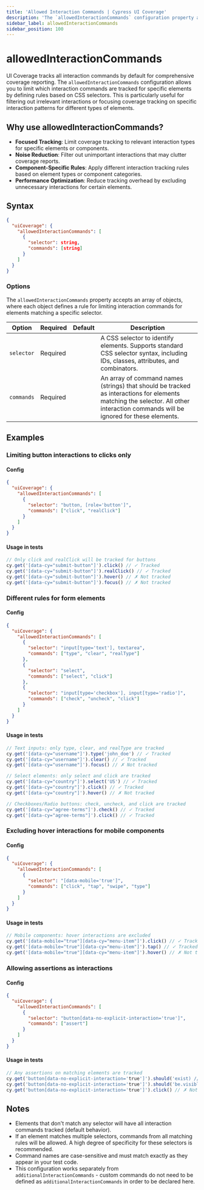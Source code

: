 ```yaml
---
title: 'Allowed Interaction Commands | Cypress UI Coverage'
description: 'The `allowedInteractionCommands` configuration property allows users to limit the interaction commands that are tracked for specific elements in UI Coverage.'
sidebar_label: allowedInteractionCommands
sidebar_position: 100
---
```


<ProductHeading product="ui-coverage" />

# allowedInteractionCommands

UI Coverage tracks all interaction commands by default for comprehensive coverage reporting. The `allowedInteractionCommands` configuration allows you to limit which interaction commands are tracked for specific elements by defining rules based on CSS selectors. This is particularly useful for filtering out irrelevant interactions or focusing coverage tracking on specific interaction patterns for different types of elements.

## Why use allowedInteractionCommands?

- **Focused Tracking**: Limit coverage tracking to relevant interaction types for specific elements or components.
- **Noise Reduction**: Filter out unimportant interactions that may clutter coverage reports.
- **Component-Specific Rules**: Apply different interaction tracking rules based on element types or component categories.
- **Performance Optimization**: Reduce tracking overhead by excluding unnecessary interactions for certain elements.

## Syntax

```json
{
  "uiCoverage": {
    "allowedInteractionCommands": [
      {
        "selector": string,
        "commands": [string]
      }
    ]
  }
}
```

### Options

The `allowedInteractionCommands` property accepts an array of objects, where each object defines a rule for limiting interaction commands for elements matching a specific selector.

| Option     | Required | Default | Description                                                                                                                                                                       |
| ---------- | -------- | ------- | --------------------------------------------------------------------------------------------------------------------------------------------------------------------------------- |
| `selector` | Required |         | A CSS selector to identify elements. Supports standard CSS selector syntax, including IDs, classes, attributes, and combinators.                                                  |
| `commands` | Required |         | An array of command names (strings) that should be tracked as interactions for elements matching the selector. All other interaction commands will be ignored for these elements. |

## Examples

### Limiting button interactions to clicks only

#### Config

```json
{
  "uiCoverage": {
    "allowedInteractionCommands": [
      {
        "selector": "button, [role='button']",
        "commands": ["click", "realClick"]
      }
    ]
  }
}
```

#### Usage in tests

```javascript
// Only click and realClick will be tracked for buttons
cy.get('[data-cy="submit-button"]').click() // ✓ Tracked
cy.get('[data-cy="submit-button"]').realClick() // ✓ Tracked
cy.get('[data-cy="submit-button"]').hover() // ✗ Not tracked
cy.get('[data-cy="submit-button"]').focus() // ✗ Not tracked
```

### Different rules for form elements

#### Config

```json
{
  "uiCoverage": {
    "allowedInteractionCommands": [
      {
        "selector": "input[type='text'], textarea",
        "commands": ["type", "clear", "realType"]
      },
      {
        "selector": "select",
        "commands": ["select", "click"]
      },
      {
        "selector": "input[type='checkbox'], input[type='radio']",
        "commands": ["check", "uncheck", "click"]
      }
    ]
  }
}
```

#### Usage in tests

```javascript
// Text inputs: only type, clear, and realType are tracked
cy.get('[data-cy="username"]').type('john_doe') // ✓ Tracked
cy.get('[data-cy="username"]').clear() // ✓ Tracked
cy.get('[data-cy="username"]').focus() // ✗ Not tracked

// Select elements: only select and click are tracked
cy.get('[data-cy="country"]').select('US') // ✓ Tracked
cy.get('[data-cy="country"]').click() // ✓ Tracked
cy.get('[data-cy="country"]').hover() // ✗ Not tracked

// Checkboxes/Radio buttons: check, uncheck, and click are tracked
cy.get('[data-cy="agree-terms"]').check() // ✓ Tracked
cy.get('[data-cy="agree-terms"]').click() // ✓ Tracked
```

### Excluding hover interactions for mobile components

#### Config

```json
{
  "uiCoverage": {
    "allowedInteractionCommands": [
      {
        "selector": "[data-mobile='true']",
        "commands": ["click", "tap", "swipe", "type"]
      }
    ]
  }
}
```

#### Usage in tests

```javascript
// Mobile components: hover interactions are excluded
cy.get('[data-mobile="true"][data-cy="menu-item"]').click() // ✓ Tracked
cy.get('[data-mobile="true"][data-cy="menu-item"]').tap() // ✓ Tracked
cy.get('[data-mobile="true"][data-cy="menu-item"]').hover() // ✗ Not tracked
```

### Allowing assertions as interactions

#### Config

```json
{
  "uiCoverage": {
    "allowedInteractionCommands": [
      {
        "selector": "button[data-no-explicit-interaction='true']",
        "commands": ["assert"]
      }
    ]
  }
}
```

#### Usage in tests

```javascript
// Any assertions on matching elements are tracked
cy.get('button[data-no-explicit-interaction='true']').should('exist) // ✓ Tracked
cy.get('button[data-no-explicit-interaction='true']').should('be.visible) // ✓ Tracked
cy.get('button[data-no-explicit-interaction='true']').click() // ✗ Not tracked
```

## Notes

- Elements that don't match any selector will have all interaction commands tracked (default behavior).
- If an element matches multiple selectors, commands from all matching rules will be allowed. A high degree of specificity for these selectors is recommended.
- Command names are case-sensitive and must match exactly as they appear in your test code.
- This configuration works separately from `additionalInteractionCommands` - custom commands do not need to be defined as `additionalInteractionCommands` in order to be declared here.

